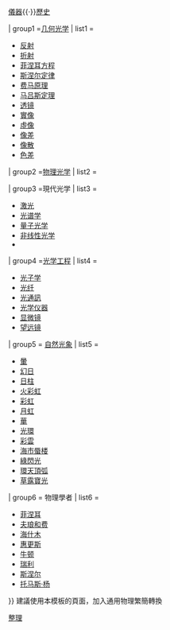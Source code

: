 {{Navbox
| name = 光学
| title = [[光学]]
| state=autocollapse
| listclass = hlist

|above =[[视觉]]{{·}}[[光学仪器|儀器]]{{·}}[[光學史|歷史]]

| group1 =[[几何光学]]
| list1 =
*[[反射 (物理学)|反射]]
*[[折射]]
*[[菲涅耳方程]]
*[[斯涅尔定律]]
*[[费马原理]]
*[[马吕斯定理]]
*[[透镜]]
*[[實像]]
*[[虛像 (光學)|虛像]]
*[[像差]]
*[[像散]]
*[[色差]]

| group2 =[[物理光学]]
| list2 = {{Navbox subgroup
|list1=
*[[干涉 (物理学)|干涉]]
*[[衍射]]
*[[散射]]
*[[双缝实验|双缝干涉]]
*[[迈克耳孙干涉仪]]
*[[马赫－曾德尔干涉仪]]
*[[法布里－珀罗干涉仪]]
*[[惠更斯－菲涅耳原理]]
|list2= 
*[[菲涅耳－基尔霍夫衍射公式]]
*[[夫琅禾费衍射]]
*[[菲涅耳衍射]]
*[[光栅]]
*[[瑞利散射]]
*[[米氏散射]]
*[[光的色散]]
*[[偏振]]
*{{link-en|傅里叶光学|Fourier optics}}
}}

| group3 =現代光学
| list3 =
*[[激光]]
*[[光谱学]]
*[[量子光学]]
*[[非线性光学]]
*{{le|晶体光学|Crystal optics}}

| group4 =[[光学工程]]
| list4 =
*[[光子学]]
*[[光纤]]
*[[光通訊]]
*[[光学仪器]]
*[[显微镜]]
*[[望远镜]]

| group5 = [[大氣光學|自然光象]]
| list5 = 
*[[暈]]
*[[幻日]]
*[[光柱|日柱]]
*[[火彩虹]]
*[[彩虹]]
*[[月虹]]
*[[華 (光象)|華]]
*[[光環 (光象)|光環]]
*[[彩雲]]
*[[海市蜃楼]]
*[[綠閃光]]
*[[環天頂弧]]
*[[草露寶光]]

| group6 = 物理學者
| list6 =
*[[奥古斯丁·菲涅耳|菲涅耳]]
*[[约瑟夫·夫琅和费|夫琅和费]]
*[[海什木]]
*[[克里斯蒂安·惠更斯|惠更斯]]
*[[艾萨克·牛顿|牛顿]]
*[[约翰·斯特拉特，第三代瑞利男爵|瑞利]]
*[[威理博·司乃耳|斯涅尔]]
*[[托马斯·杨]]

}}<noinclude>
建議使用本模板的頁面，加入{{tl|NoteTA|<nowiki>G1=物理學</nowiki>}}通用物理繁簡轉換

[[Category:物理学分支导航模板|整理]]

</noinclude>